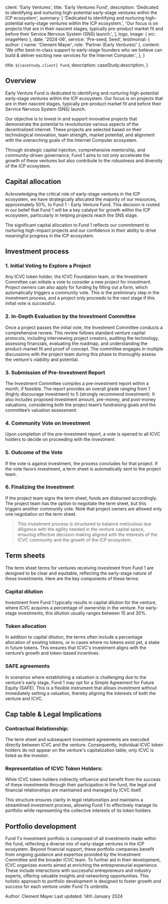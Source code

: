 
  client: 'Early Ventures',
  title: 'Early Ventures Fund',
  description:
    'Dedicated to identifying and nurturing high-potential early-stage ventures within the ICP ecosystem',
  summary: [
    'Dedicated to identifying and nurturing high-potential early-stage ventures within the ICP ecosystem.',
    'Our focus is on projects that are in their nascent stages, typically pre-product market fit and before their Service Nervous System (SNS) launch.',
  ],
  logo,
  image: { src: imageHero },
  date: '2024-06',
  service: 'Pre-seed, Seed',
  testimonial: {
    author: { name: 'Clement Mayer', role: 'Partner (Early Ventures)' },
    content:
      'We offer best-in-class support to early-stage founders who we believe can build & deliver exciting new services for the Internet Computer.',
  },
}

  title: `${caseStudy.client} Fund`,
  description: caseStudy.description,
}

## Overview

Early Venture Fund is dedicated to identifying and nurturing high-potential early-stage ventures within the ICP ecosystem. Our focus is on projects that are in their nascent stages, typically pre-product market fit and before their Service Nervous System (SNS) launch.

Our objective is to invest in and support innovative projects that demonstrate the potential to revolutionize various aspects of the decentralized internet. These projects are selected based on their technological innovation, team strength, market potential, and alignment with the overarching goals of the Internet Computer ecosystem.

Through strategic capital injection, comprehensive mentorship, and community-driven governance, Fund 1 aims to not only accelerate the growth of these ventures but also contribute to the robustness and diversity of the ICP ecosystem.


## Capital allocation

Acknowledging the critical role of early-stage ventures in the ICP ecosystem, we have strategically allocated the majority of our resources, approximately 50%, to Fund 1 - Early Venture Fund. This decision is rooted in our belief that Fund 1 will be a key catalyst for growth within the ICP ecosystem, particularly in helping projects reach the SNS stage.

The significant capital allocation to Fund 1 reflects our commitment to nurturing high-impact projects and our confidence in their ability to drive meaningful progress in the ICP ecosystem.


## Investment process

### 1. Initial Voting to Explore a Project

Any ICVC token holder, the ICVC Foundation team, or the Investment Committee can initiate a vote to consider a new project for investment.
Project owners can also apply for funding by filling out a form, which automatically triggers a community vote. This is the preliminary step in the investment process, and a project only proceeds to the next stage if this initial vote is successful.


### 2. In-Depth Evaluation by the Investment Committee

Once a project passes the initial vote, the Investment Committee conducts a comprehensive review.
This review follows standard venture capital protocols, including interviewing project creators, auditing the technology, assessing financials, evaluating the roadmap, and understanding the product-market fit and proof of concept.
The committee engages in multiple discussions with the project team during this phase to thoroughly assess the venture's viability and potential.

### 3. Submission of Pre-Investment Report

The Investment Committee compiles a pre-investment report within a month, if feasible.
The report provides an overall grade ranging from 1 (highly discourage investment) to 5 (strongly recommend investment).
It also includes proposed investment amount, pre-money, and post-money valuations, considering both the project team’s fundraising goals and the committee’s valuation assessment.

### 4. Community Vote on Investment

Upon completion of the pre-investment report, a vote is opened to all ICVC holders to decide on proceeding with the investment.

### 5. Outcome of the Vote

If the vote is against investment, the process concludes for that project.
If the vote favors investment, a term sheet is automatically sent to the project team.

### 6. Finalizing the Investment

If the project team signs the term sheet, funds are disbursed accordingly.
The project team has the option to negotiate the term sheet, but this triggers another community vote. Note that project owners are allowed only one negotiation on the term sheet.

<Blockquote
  author={{ name: 'Clement Mayer', role: 'Partner' }}
  image={{ src: imageClementMayer }}
>
  This investment process is structured to balance meticulous due diligence with the agility needed in the venture capital space, ensuring effective decision-making aligned with the interests of the ICVC community and the growth of the ICP ecosystem.
</Blockquote>


## Term sheets

The term sheet terms for ventures receiving investment from Fund 1 are designed to be clear and equitable, reflecting the early-stage nature of these investments. Here are the key components of these terms:

### Capital dilution

Investment from Fund 1 typically results in capital dilution for the venture, where ICVC acquires a percentage of ownership in the venture. For early-stage investments, this dilution usually ranges between 15 and 30%.

### Token allocation

In addition to capital dilution, the terms often include a percentage allocation of existing tokens, or in cases where no tokens exist yet, a stake in future tokens. This ensures that ICVC's investment aligns with the venture’s growth and token-based incentives.

### SAFE agreements

In scenarios where establishing a valuation is challenging due to the venture's early stage, Fund 1 may opt for a Simple Agreement for Future Equity (SAFE). This is a flexible instrument that allows investment without immediately setting a valuation, thereby aligning the interests of both the venture and ICVC.

## Cap table & Legal Implications

### Contractual Relationship:

The term sheet and subsequent investment agreements are executed directly between ICVC and the venture. Consequently, individual ICVC token holders do not appear on the venture's capitalization table; only ICVC is listed as the investor.

### Representation of ICVC Token Holders:

While ICVC token holders indirectly influence and benefit from the success of these investments through their participation in the fund, the legal and financial relationships are maintained and managed by ICVC itself.

This structure ensures clarity in legal relationships and maintains a streamlined investment process, allowing Fund 1 to effectively manage its portfolio while representing the collective interests of its token holders

## Portfolio development

Fund 1's investment portfolio is composed of all investments made within the fund, reflecting a diverse mix of early-stage ventures in the ICP ecosystem. Beyond financial support, these portfolio companies benefit from ongoing guidance and expertise provided by the Investment Committee and the broader ICVC team. To further aid in their development, ICVC organizes events aimed at enriching the entrepreneurial experience. These include interactions with successful entrepreneurs and industry experts, offering valuable insights and networking opportunities. This holistic approach to portfolio development is designed to foster growth and success for each venture under Fund 1’s umbrella.



<TagList>
  <TagListItem>Author: Clement Mayer</TagListItem>
  <TagListItem>Last updated: 14th January 2024</TagListItem>
  
</TagList>




